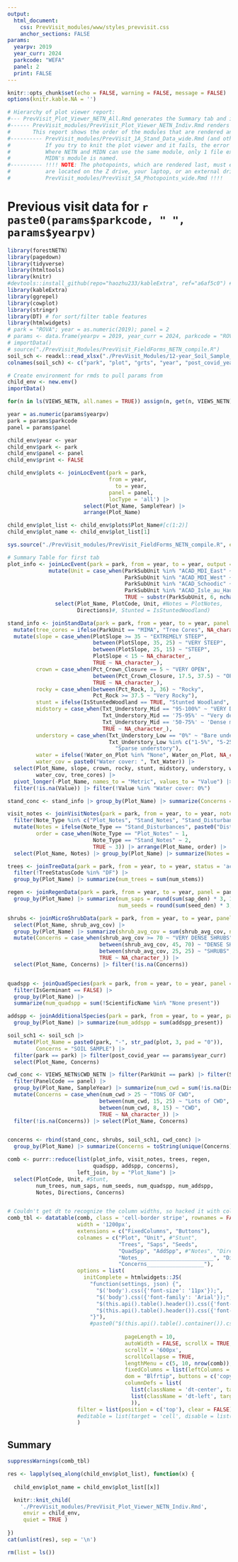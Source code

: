 ```yaml
---
output: 
  html_document:
    css: PrevVisit_modules/www/styles_prevvisit.css
    anchor_sections: FALSE
params:
  yearpv: 2019
  year_curr: 2024
  parkcode: "WEFA"
  panel: 2
  print: FALSE
---
```

```r
knitr::opts_chunk$set(echo = FALSE, warning = FALSE, message = FALSE)
options(knitr.kable.NA = '')

# Hierarchy of plot viewer report: 
#--- PrevVisit_Plot_Viewer_NETN_All.Rmd generates the Summary tab and iterates through the park's list of plots.
#------ PrevVisit_modules/PrevVisit_Plot_Viewer_NETN_Indiv.Rmd renders each plot's report within the plot-named tabs. 
#       This report shows the order of the modules that are rendered and allows you to turn them off, if they're failing.
#---------- PrevVisit_modules/PrevVisit_1A_Stand_Data_wide.Rmd (and others with numbers) are individual data modules. 
#           If you try to knit the plot viewer and it fails, the error should tell you which module failed. 
#           Where NETN and MIDN can use the same module, only 1 file exists. Where there are separate modules, 
#           MIDN's module is named. 
#---------- !!!! NOTE: The photopoints, which are rendered last, must either be updated to where the photos for a given year
#           are located on the Z drive, your laptop, or an external drive. The file that needs to be updated/checked is
#           PrevVisit_modules/PrevVisit_5A_Photopoints_wide.Rmd !!!!
```

# Previous visit data for `r paste0(params$parkcode, " ", params$yearpv)` {.tabset .tabset-pills}
```r
library(forestNETN)
library(pagedown)
library(tidyverse)
library(htmltools)
library(knitr)
#devtools::install_github(repo="haozhu233/kableExtra", ref="a6af5c0") # for collapse_rows()
library(kableExtra)
library(ggrepel)
library(cowplot)
library(stringr)
library(DT) # for sort/filter table features
library(htmlwidgets)
# park = "ROVA"; year = as.numeric(2019); panel = 2
# params <- data.frame(yearpv = 2019, year_curr = 2024, parkcode = "ROVA", panel = 2, print = FALSE)
# importData()
# source("./PrevVisit_Modules/PrevVisit_FieldForms_NETN_compile.R")
soil_sch <- readxl::read_xlsx("./PrevVisit_Modules/12-year_Soil_Sample_Schedule.xlsx", sheet = params$parkcode)[,1:5]
colnames(soil_sch) <- c("park", "plot", "grts", "year", "post_covid_year")
```

```r
# Create environment for rmds to pull params from
child_env <- new.env()
importData()

for(n in ls(VIEWS_NETN, all.names = TRUE)) assign(n, get(n, VIEWS_NETN), child_env)

year = as.numeric(params$yearpv)
park = params$parkcode
panel = params$panel

child_env$year <- year
child_env$park <- park
child_env$panel <- panel
child_env$print <- FALSE

child_env$plots <- joinLocEvent(park = park, 
                                from = year, 
                                  to = year, 
                                panel = panel,
                                locType = 'all') |> 
                        select(Plot_Name, SampleYear) |> 
                        arrange(Plot_Name)

child_env$plot_list <- child_env$plots$Plot_Name#[c(1:2)]
child_env$plot_name <- child_env$plot_list[1]

sys.source("./PrevVisit_modules/PrevVisit_FieldForms_NETN_compile.R", envir = child_env)
```


```r
# Summary Table for first tab
plot_info <- joinLocEvent(park = park, from = year, to = year, output = 'verbose', panel = panel, locType = 'all') |> 
             mutate(Unit = case_when(ParkSubUnit %in% "ACAD_MDI_East" ~ "East",
                                     ParkSubUnit %in% "ACAD_MDI_West" ~ "West",
                                     ParkSubUnit %in% "ACAD_Schoodic" ~ "Schoodic",
                                     ParkSubUnit %in% "ACAD_Isle_au_Haut" ~ "IAH", 
                                     TRUE ~ substr(ParkSubUnit, 6, nchar(ParkSubUnit)))) |> 
               select(Plot_Name, PlotCode, Unit, #Notes = PlotNotes, 
                      Directions)#, Stunted = IsStuntedWoodland)  

stand_info <- joinStandData(park = park, from = year, to = year, panel = panel, locType = 'all') |> 
  mutate(tree_cores = ifelse(ParkUnit == "MIMA", "Tree Cores", NA_character_)) |> 
  mutate(slope = case_when(PlotSlope >= 35 ~ "EXTREMELY STEEP",
                           between(PlotSlope, 35, 25) ~ "VERY STEEP",
                           between(PlotSlope, 25, 15) ~ "STEEP",
                           PlotSlope < 15 ~ NA_character_,
                           TRUE ~ NA_character_),
         crown = case_when(Pct_Crown_Closure == 5 ~ "VERY OPEN",
                           between(Pct_Crown_Closure, 17.5, 37.5) ~ "OPEN",
                           TRUE ~ NA_character_),
         rocky = case_when(between(Pct_Rock, 3, 36) ~ "Rocky",
                           Pct_Rock >= 37.5 ~ "Very Rocky"),
         stunt = ifelse(IsStuntedWoodland == TRUE, "Stunted Woodland", NA_character_),
         midstory = case_when(Txt_Understory_Mid == "95-100%" ~ "VERY DENSE MID-STORY",
                              Txt_Understory_Mid == '75-95%' ~ "Very dense mid-story",
                              Txt_Understory_Mid == '50-75%' ~ 'Dense mid-story',
                              TRUE ~ NA_character_),
         understory = case_when(Txt_Understory_Low == "0%" ~ "Bare understory",
                                Txt_Understory_Low %in% c("1-5%", "5-25%") ~ 
                                  "Sparse understory"), 
         water = ifelse(!Water_on_Plot %in% "None", Water_on_Plot, NA_character_),
         water_cov = paste0("Water cover: ", Txt_Water)) |> 
  select(Plot_Name, slope, crown, rocky, stunt, midstory, understory, water, 
         water_cov, tree_cores) |> 
  pivot_longer(-Plot_Name, names_to = "Metric", values_to = "Value") |> 
  filter(!is.na(Value)) |> filter(!Value %in% "Water cover: 0%")

stand_conc <- stand_info |> group_by(Plot_Name) |> summarize(Concerns = toString(unique(Value)))

visit_notes <- joinVisitNotes(park = park, from = year, to = year, noteType = "all", panel = panel, locType = 'all') |> 
  filter(Note_Type %in% c("Plot_Notes", "Stand_Notes", "Stand_Disturbances")) |> 
  mutate(Notes = ifelse(Note_Type == "Stand_Disturbances", paste0("Disturbance: ", Notes), Notes),
         order = case_when(Note_Type == "Plot_Notes" ~ 1,
                           Note_Type == "Stand_Notes" ~ 2,
                           TRUE ~ 3)) |> arrange(Plot_Name, order) |> 
  select(Plot_Name, Notes) |> group_by(Plot_Name) |> summarize(Notes = toString(unique(Notes)))

trees <- joinTreeData(park = park, from = year, to = year, status = 'active', panel = panel, locType = 'all') |> 
  filter(!TreeStatusCode %in% "DF") |> 
  group_by(Plot_Name) |> summarize(num_trees = sum(num_stems))

regen <- joinRegenData(park = park, from = year, to = year, panel = panel, locType = 'all') |> 
  group_by(Plot_Name) |> summarize(num_saps = round(sum(sap_den) * 3, 1),
                                   num_seeds = round(sum(seed_den) * 3, 1))

shrubs <- joinMicroShrubData(park = park, from = year, to = year, panel = panel, locType = 'all') |> 
  select(Plot_Name, shrub_avg_cov) |> 
  group_by(Plot_Name) |> summarize(shrub_avg_cov = sum(shrub_avg_cov, na.rm = T)) |> 
  mutate(Concerns = case_when(shrub_avg_cov >= 70 ~ "VERY DENSE SHRUBS",
                             between(shrub_avg_cov, 45, 70) ~ "DENSE SHRUBS",
                             between(shrub_avg_cov, 25, 25) ~ "SHRUBS",
                             TRUE ~ NA_character_)) |> 
  select(Plot_Name, Concerns) |> filter(!is.na(Concerns))


quadspp <- joinQuadSpecies(park = park, from = year, to = year, panel = panel, locType = 'all') |> 
  filter(IsGerminant == FALSE) |> 
  group_by(Plot_Name) |> 
  summarize(num_quadspp = sum(!ScientificName %in% "None present"))

addspp <- joinAdditionalSpecies(park = park, from = year, to = year, panel = panel, locType = 'all') |> 
  group_by(Plot_Name) |> summarize(num_addspp = sum(addspp_present))

soil_sch1 <- soil_sch |> 
  mutate(Plot_Name = paste0(park, "-", str_pad(plot, 3, pad = "0")),
         Concerns = "SOIL SAMPLE") |>
  filter(park == park) |> filter(post_covid_year == params$year_curr) |> 
  select(Plot_Name, Concerns)

cwd_conc <- VIEWS_NETN$CWD_NETN |> filter(ParkUnit == park) |> filter(SampleYear == year) |> 
  filter(PanelCode == panel) |> 
  group_by(Plot_Name, SampleYear) |> summarize(num_cwd = sum(!is.na(Distance)), .groups = 'drop') |>
  mutate(Concerns = case_when(num_cwd > 25 ~ "TONS OF CWD",
                             between(num_cwd, 15, 25) ~ "Lots of CWD",
                             between(num_cwd, 8, 15) ~ "CWD",
                             TRUE ~ NA_character_)) |> 
  filter(!is.na(Concerns)) |> select(Plot_Name, Concerns)


concerns <- rbind(stand_conc, shrubs, soil_sch1, cwd_conc) |> 
  group_by(Plot_Name) |> summarize(Concerns = toString(unique(Concerns)))

comb <- purrr::reduce(list(plot_info, visit_notes, trees, regen, 
                           quadspp, addspp, concerns), 
                      left_join, by = "Plot_Name") |> 
  select(PlotCode, Unit, #Stunt, 
         num_trees, num_saps, num_seeds, num_quadspp, num_addspp, 
         Notes, Directions, Concerns)


# Couldn't get dt to recognize the column widths, so hacked it with colnames. 
comb_tbl <- datatable(comb, class = 'cell-border stripe', rownames = FALSE,
                      width = '1200px',
                      extensions = c("FixedColumns", "Buttons"),
                      colnames = c("Plot", "Unit", #"Stunt", 
                                   "Trees", "Saps", "Seeds",
                                   "QuadSpp", "AddSpp", #"Notes", "Directions", "Concerns"),
                                   "Notes________________________", "Directions_______________________",
                                   "Concerns__________________"),
                      options = list(       
                        initComplete = htmlwidgets::JS(
                          "function(settings, json) {",
                            "$('body').css({'font-size': '11px'});",
                            "$('body').css({'font-family': 'Arial'});",
                            "$(this.api().table().header()).css({'font-size': '11px'});",
                            "$(this.api().table().header()).css({'font-family': 'Arial'});",
                          "}"),
                          #paste0("$(this.api().table().container()).css({'font-size': 12px;})}")),
                            
                                     pageLength = 10,
                                     autoWidth = FALSE, scrollX = TRUE,
                                     scrollY = '600px',
                                     scrollCollapse = TRUE,
                                     lengthMenu = c(5, 10, nrow(comb)),
                                     fixedColumns = list(leftColumns = 1),
                                     dom = "Blfrtip", buttons = c('copy', 'csv', 'print'),
                                     columnDefs = list(
                                       list(className = 'dt-center', targets = 0:5),
                                       list(className = 'dt-left', targets = 6:8)
                                       )),
                      filter = list(position = c('top'), clear = FALSE)#,
                      #editable = list(target = 'cell', disable = list(columns = 0:7))
                      ) 

```

## Summary {.tabset}
```r
suppressWarnings(comb_tbl)
```

```r
res <- lapply(seq_along(child_env$plot_list), function(x) {
  
  child_env$plot_name = child_env$plot_list[[x]]

  knitr::knit_child(
    './PrevVisit_modules/PrevVisit_Plot_Viewer_NETN_Indiv.Rmd', 
     envir = child_env,
     quiet = TRUE )
  
})
cat(unlist(res), sep = '\n')
```

```r
rm(list = ls())
```

